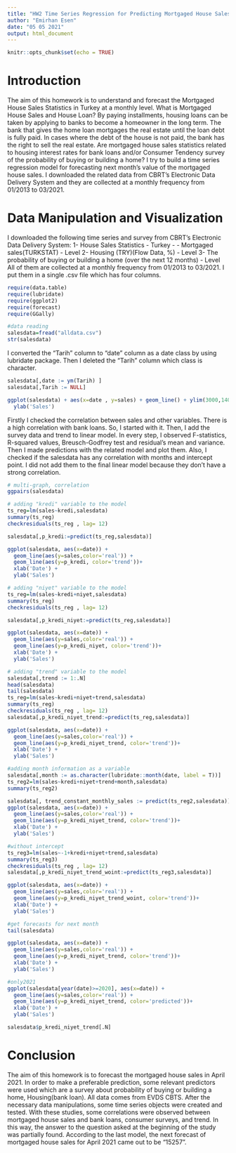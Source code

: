 ```yaml
---
title: "HW2 Time Series Regression for Predicting Mortgaged House Sales"
author: "Emirhan Esen"
date: "05 05 2021"
output: html_document
---
```


```r
knitr::opts_chunk$set(echo = TRUE)
```

# Introduction
The aim of this homework is to understand and forecast the Mortgaged House Sales Statistics in Turkey at a monthly level. What is Mortgaged House Sales and House Loan? By paying installments, housing loans can be taken by applying to banks to become a homeowner in the long term. The bank that gives the home loan mortgages the real estate until the loan debt is fully paid. In cases where the debt of the house is not paid, the bank has the right to sell the real estate. Are mortgaged house sales statistics related to housing interest rates for bank loans and/or Consumer Tendency survey of the probability of buying or building a home? I try to build a time series regression model for forecasting next month’s value of the mortgaged house sales. I downloaded the related data from CBRT’s Electronic Data Delivery System and they are collected at a monthly frequency from 01/2013 to 03/2021. 

# Data Manipulation and Visualization

I downloaded the following time series and survey from CBRT’s Electronic Data Delivery System:
1- House Sales Statistics - Turkey - - Mortgaged sales(TURKSTAT) - Level
2- Housing (TRY)(Flow Data, %) - Level
3- The probability of buying or building a home (over the next 12 months) - Level
All of them are collected at a monthly frequency from 01/2013 to 03/2021. I put them in a single .csv file which has four columns. 

```r
require(data.table)
require(lubridate)
require(ggplot2)
require(forecast)
require(GGally)

#data reading
salesdata=fread("alldata.csv")
str(salesdata)

```

I converted the "Tarih" column to "date" column as a date class by using lubridate package. Then I deleted the "Tarih" column which class is character.

```r
salesdata[,date := ym(Tarih) ]
salesdata[,Tarih := NULL]

ggplot(salesdata) + aes(x=date , y=sales) + geom_line() + ylim(3000,140000) + xlab('Date') +
  ylab('Sales')

```

Firstly I checked the correlation between sales and other variables. There is a high correlation with bank loans. So, I started with it. Then, I add the survey data and trend to linear model. In every step, I observed F-statistics, R-squared values, Breusch-Godfrey test and residual's mean and variance. Then I made predictions with the related model and plot them. Also, I checked if the salesdata has any correlation with months and intercept point. I did not add them to the final linear model because they don't have a strong correlation.

```r
# multi-graph, correlation
ggpairs(salesdata)
```

```r
# adding "kredi" variable to the model
ts_reg=lm(sales~kredi,salesdata)
summary(ts_reg)
checkresiduals(ts_reg , lag= 12)

salesdata[,p_kredi:=predict(ts_reg,salesdata)]

ggplot(salesdata, aes(x=date)) + 
  geom_line(aes(y=sales,color='real')) + 
  geom_line(aes(y=p_kredi, color='trend'))+ 
  xlab('Date') +
  ylab('Sales')


```

```r
# adding "niyet" variable to the model
ts_reg=lm(sales~kredi+niyet,salesdata)
summary(ts_reg)
checkresiduals(ts_reg , lag= 12)

salesdata[,p_kredi_niyet:=predict(ts_reg,salesdata)]

ggplot(salesdata, aes(x=date)) + 
  geom_line(aes(y=sales,color='real')) + 
  geom_line(aes(y=p_kredi_niyet, color='trend'))+ 
  xlab('Date') +
  ylab('Sales')

```

```r
# adding "trend" variable to the model
salesdata[,trend := 1:.N]
head(salesdata)
tail(salesdata)
ts_reg=lm(sales~kredi+niyet+trend,salesdata)
summary(ts_reg)
checkresiduals(ts_reg , lag= 12)
salesdata[,p_kredi_niyet_trend:=predict(ts_reg,salesdata)]

ggplot(salesdata, aes(x=date)) + 
  geom_line(aes(y=sales,color='real')) + 
  geom_line(aes(y=p_kredi_niyet_trend, color='trend'))+ 
  xlab('Date') +
  ylab('Sales')

```


```r
#adding month information as a variable
salesdata[,month := as.character(lubridate::month(date, label = T))]
ts_reg2=lm(sales~kredi+niyet+trend+month,salesdata)
summary(ts_reg2)

salesdata[, trend_constant_monthly_sales := predict(ts_reg2,salesdata)]
ggplot(salesdata, aes(x=date)) + 
  geom_line(aes(y=sales,color='real')) + 
  geom_line(aes(y=p_kredi_niyet_trend, color='trend'))+ 
  xlab('Date') +
  ylab('Sales')
```

```r
#without intercept
ts_reg3=lm(sales~-1+kredi+niyet+trend,salesdata)
summary(ts_reg3)
checkresiduals(ts_reg , lag= 12)
salesdata[,p_kredi_niyet_trend_woint:=predict(ts_reg3,salesdata)]

ggplot(salesdata, aes(x=date)) + 
  geom_line(aes(y=sales,color='real')) + 
  geom_line(aes(y=p_kredi_niyet_trend_woint, color='trend'))+ 
  xlab('Date') +
  ylab('Sales')
```

```r
#get forecasts for next month
tail(salesdata)

ggplot(salesdata, aes(x=date)) + 
  geom_line(aes(y=sales,color='real')) + 
  geom_line(aes(y=p_kredi_niyet_trend, color='trend'))+ 
  xlab('Date') +
  ylab('Sales')

#only2021 
ggplot(salesdata[year(date)>=2020], aes(x=date)) + 
  geom_line(aes(y=sales,color='real')) + 
  geom_line(aes(y=p_kredi_niyet_trend, color='predicted'))+ 
  xlab('Date') +
  ylab('Sales')

salesdata$p_kredi_niyet_trend[.N]

```


# Conclusion

The aim of this homework is to forecast the mortgaged house sales in April 2021. In order to make a preferable prediction, some relevant predictors were used which are a survey about  probability of buying or building a home, Housing(bank loan). All data comes from EVDS CBTS. After the necessary data manipulations, some time series objects were created and tested. With these studies, some correlations were observed between mortgaged house sales and bank loans, consumer surveys, and trend. In this way, the answer to the question asked at the beginning of the study was partially found. According to the last model, the next forecast of mortgaged house sales for April 2021 came out to be “15257”.



